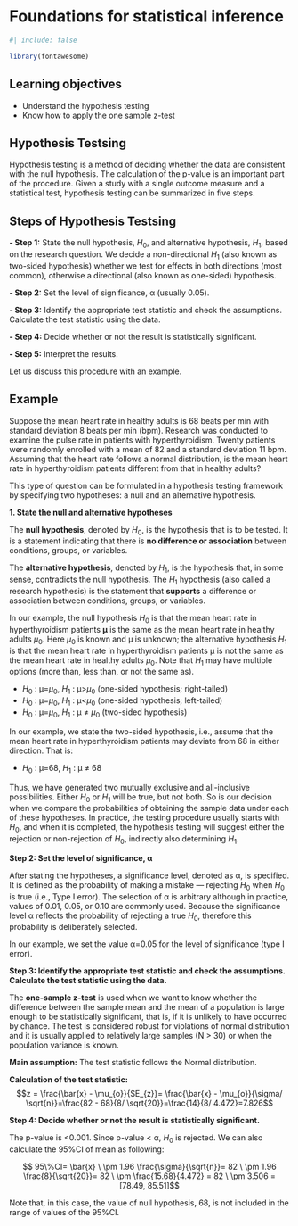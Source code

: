 # Foundations for statistical inference {#sec-inference}

```r
#| include: false

library(fontawesome)

```

::: {.callout-caution icon="false"}
## Learning objectives

-   Understand the hypothesis testing
-   Know how to apply the one sample z-test
:::

## Hypothesis Testsing

Hypothesis testing is a method of deciding whether the data are consistent with the null hypothesis. The calculation of the p-value is an important part of the procedure. Given a study with a single outcome measure and a statistical test, hypothesis testing can be summarized in five steps.

::: {.callout-tip icon="false"}
## Steps of Hypothesis Testsing

**- Step 1:** State the null hypothesis, $H_{0}$, and alternative hypothesis, $H_{1}$, based on the research question. We decide a non-directional $H_{1}$ (also known as two-sided hypothesis) whether we test for effects in both directions (most common), otherwise a directional (also known as one-sided) hypothesis.

**- Step 2:** Set the level of significance, α (usually 0.05).

**- Step 3:** Identify the appropriate test statistic and check the assumptions. Calculate the test statistic using the data.

**- Step 4:** Decide whether or not the result is statistically significant.

**- Step 5:** Interpret the results.
:::

Let us discuss this procedure with an example.

::: {.callout-note icon="false"}
## Example

Suppose the mean heart rate in healthy adults is 68 beats per min with standard deviation 8 beats per min (bpm). Research was conducted to examine the pulse rate in patients with hyperthyroidism. Twenty patients were randomly enrolled with a mean of 82 and a standard deviation 11 bpm. Assuming that the heart rate follows a normal distribution, is the mean heart rate in hyperthyroidism patients different from that in healthy adults?
:::

This type of question can be formulated in a hypothesis testing framework by specifying two hypotheses: a null and an alternative hypothesis.

**1. State the null and alternative hypotheses**

The **null hypothesis**, denoted by $H_{0}$, is the hypothesis that is to be tested. It is a statement indicating that there is **no difference or association** between conditions, groups, or variables.

The **alternative hypothesis**, denoted by $H_{1}$, is the hypothesis that, in some sense, contradicts the null hypothesis. The $H_{1}$ hypothesis (also called a research hypothesis) is the statement that **supports** a difference or association between conditions, groups, or variables.

In our example, the null hypothesis $H_{0}$ is that the mean heart rate in hyperthyroidism patients **μ** is the same as the mean heart rate in healthy adults $μ_{0}$. Here $μ_{0}$ is known and μ is unknown; the alternative hypothesis $H_{1}$ is that the mean heart rate in hyperthyroidism patients μ is not the same as the mean heart rate in healthy adults $μ_{0}$. Note that $H_{1}$ may have multiple options (more than, less than, or not the same as).

-   $H_{0}$ : μ=$μ_{0}$, $H_{1}$ : μ\>$μ_{0}$ (one-sided hypothesis; right-tailed)
-   $H_{0}$ : μ=$μ_{0}$, $H_{1}$ : μ\<$μ_{0}$ (one-sided hypothesis; left-tailed)
-   $H_{0}$ : μ=$μ_{0}$, $H_{1}$ : μ $\neq$ $μ_{0}$ (two-sided hypothesis)

In our example, we state the two-sided hypothesis, i.e., assume that the mean heart rate in hyperthyroidism patients may deviate from 68 in either direction. That is:

-   $H_{0}$ : μ=68, $H_{1}$ : μ $\neq$ 68

Thus, we have generated two mutually exclusive and all-inclusive possibilities. Either $H_{0}$ or $H_{1}$ will be true, but not both. So is our decision when we compare the probabilities of obtaining the sample data under each of these hypotheses. In practice, the testing procedure usually starts with $H_{0}$, and when it is completed, the hypothesis testing will suggest either the rejection or non-rejection of $H_{0}$, indirectly also determining $H_{1}$.

**Step 2: Set the level of significance, α**

After stating the hypotheses, a significance level, denoted as α, is specified. It is defined as the probability of making a mistake --- rejecting $H_{0}$ when $H_{0}$ is true (i.e., Type I error). The selection of α is arbitrary although in practice, values of 0.01, 0.05, or 0.10 are commonly used. Because the significance level α reflects the probability of rejecting a true $H_{0}$, therefore this probability is deliberately selected.

In our example, we set the value α=0.05 for the level of significance (type I error).

**Step 3: Identify the appropriate test statistic and check the assumptions. Calculate the test statistic using the data.**

The **one-sample z-test** is used when we want to know whether the difference between the sample mean and the mean of a population is large enough to be statistically significant, that is, if it is unlikely to have occurred by chance. The test is considered robust for violations of normal distribution and it is usually applied to relatively large samples (N \> 30) or when the population variance is known.

**Main assumption:** The test statistic follows the Normal distribution.

**Calculation of the test statistic:** $$z = \frac{\bar{x} - \mu_{o}}{SE_{z}}= \frac{\bar{x} - \mu_{o}}{\sigma/ \sqrt{n}}=\frac{82 - 68}{8/ \sqrt{20}}=\frac{14}{8/ 4.472}=7.826$$

**Step 4: Decide whether or not the result is statistically significant.**

The p-value is \<0.001. Since p-value \< α, $H_{0}$ is rejected. We can also calculate the 95%CI of mean as following:

$$ 95\%CI= \bar{x} \ \pm 1.96  \frac{\sigma}{\sqrt{n}}= 82 \ \pm 1.96  \frac{8}{\sqrt{20}}= 82 \ \pm \frac{15.68}{4.472} = 82 \ \pm 3.506 = [78.49, 85.51]$$

Note that, in this case, the value of null hypothesis, 68, is not included in the range of values of the 95%CI.
